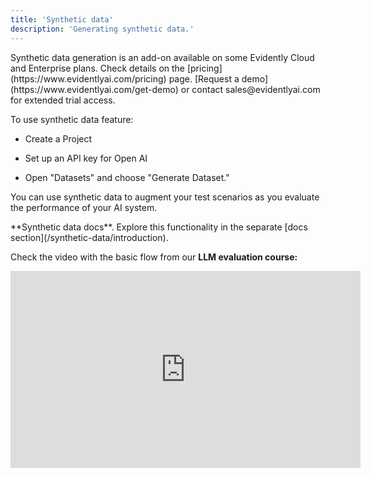 ```yaml
---
title: 'Synthetic data'
description: 'Generating synthetic data.'
---
```


<Check>
  Synthetic data generation is an add-on available on some Evidently Cloud and Enterprise plans. Check details on the [pricing](https://www.evidentlyai.com/pricing) page. [Request a demo](https://www.evidentlyai.com/get-demo) or contact sales@evidentlyai.com for extended trial access.
</Check>

To use synthetic data feature:

* Create a Project

* Set up an API key for Open AI

* Open "Datasets" and choose "Generate Dataset."

You can use synthetic data to augment your test scenarios as you evaluate the performance of your AI system.

<Note>
**Synthetic data docs**. Explore this functionality in the separate [docs section](/synthetic-data/introduction).
</Note>
  
Check the video with the basic flow from our **LLM evaluation course:**

<iframe width="560" height="315" src="https://www.youtube.com/embed/gKp9K7Etv4A" title="No-code data generation" frameborder="0" allowfullscreen />